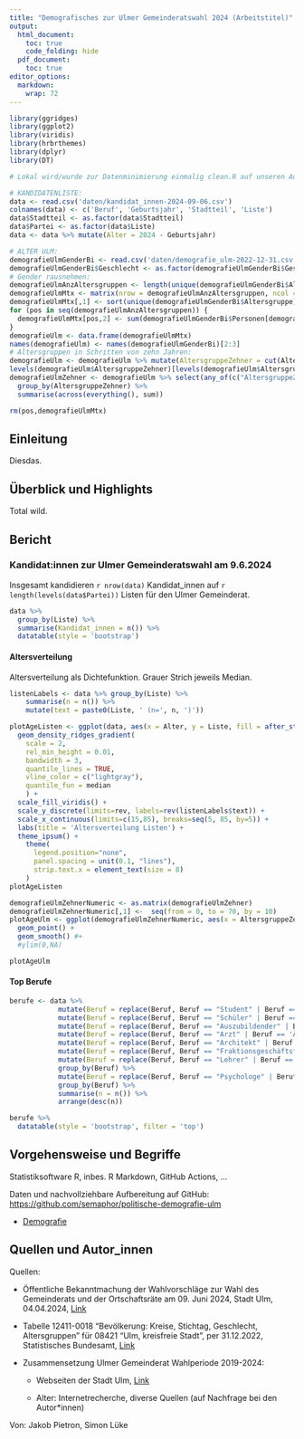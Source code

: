 ```yaml
---
title: "Demografisches zur Ulmer Gemeinderatswahl 2024 (Arbeitstitel)"
output:
  html_document:
    toc: true
    code_folding: hide
  pdf_document:
    toc: true
editor_options:
  markdown:
    wrap: 72
---
```


```r
library(ggridges)
library(ggplot2)
library(viridis)
library(hrbrthemes)
library(dplyr)
library(DT)

# Lokal wird/wurde zur Datenminimierung einmalig clean.R auf unseren Ausgangsdaten ausgeführt.

# KANDIDATENLISTE:
data <- read.csv('daten/kandidat_innen-2024-09-06.csv')
colnames(data) <- c('Beruf', 'Geburtsjahr', 'Stadtteil', 'Liste')
data$Stadtteil <- as.factor(data$Stadtteil)
data$Partei <- as.factor(data$Liste)
data <- data %>% mutate(Alter = 2024 - Geburtsjahr)

# ALTER ULM:
demografieUlmGenderBi <- read.csv('daten/demografie_ulm-2022-12-31.csv')
demografieUlmGenderBi$Geschlecht <- as.factor(demografieUlmGenderBi$Geschlecht)
# Gender rausnehmen:
demografieUlmAnzAltersgruppen <- length(unique(demografieUlmGenderBi$Altersgruppe))
demografieUlmMtx <- matrix(nrow = demografieUlmAnzAltersgruppen, ncol = 2)
demografieUlmMtx[,1] <- sort(unique(demografieUlmGenderBi$Altersgruppe))
for (pos in seq(demografieUlmAnzAltersgruppen)) {
  demografieUlmMtx[pos,2] <- sum(demografieUlmGenderBi$Personen[demografieUlmGenderBi$Altersgruppe == demografieUlmMtx[pos,1]])
}
demografieUlm <- data.frame(demografieUlmMtx)
names(demografieUlm) <- names(demografieUlmGenderBi)[2:3]
# Altersgruppen in Schritten von zehn Jahren:
demografieUlm <- demografieUlm %>% mutate(AltersgruppeZehner = cut(Altersgruppe, breaks = seq(from = 0, to = 80, by = 10), right = FALSE))
levels(demografieUlm$AltersgruppeZehner)[levels(demografieUlm$AltersgruppeZehner) == "[70,80)"]  <- "[70,...)" 
demografieUlmZehner <- demografieUlm %>% select(any_of(c("AltersgruppeZehner", "Personen"))) %>%
  group_by(AltersgruppeZehner) %>% 
  summarise(across(everything(), sum))

rm(pos,demografieUlmMtx)

```

## Einleitung

Diesdas.

## Überblick und Highlights

Total wild.

## Bericht

### Kandidat:innen zur Ulmer Gemeinderatswahl am 9.6.2024

Insgesamt kandidieren `r nrow(data)` Kandidat_innen auf `r length(levels(data$Partei))` Listen für den Ulmer Gemeinderat.

```r

data %>%
  group_by(Liste) %>%
  summarise(Kandidat_innen = n()) %>%
  datatable(style = 'bootstrap')

```

#### Altersverteilung

Altersverteilung als Dichtefunktion. Grauer Strich jeweils Median.

```r

listenLabels <- data %>% group_by(Liste) %>%
    summarise(n = n()) %>%
    mutate(text = paste0(Liste, ' (n=', n, ')'))

plotAgeListen <- ggplot(data, aes(x = Alter, y = Liste, fill = after_stat(x))) +
  geom_density_ridges_gradient(
    scale = 2, 
    rel_min_height = 0.01, 
    bandwidth = 3,
    quantile_lines = TRUE,
    vline_color = c("lightgray"),
    quantile_fun = median
    ) +
  scale_fill_viridis() +
  scale_y_discrete(limits=rev, labels=rev(listenLabels$text)) +
  scale_x_continuous(limits=c(15,85), breaks=seq(5, 85, by=5)) +
  labs(title = 'Altersverteilung Listen') +
  theme_ipsum() +
    theme(
      legend.position="none",
      panel.spacing = unit(0.1, "lines"),
      strip.text.x = element_text(size = 8)
    )
plotAgeListen

demografieUlmZehnerNumeric <- as.matrix(demografieUlmZehner)
demografieUlmZehnerNumeric[,1] <-  seq(from = 0, to = 70, by = 10)
plotAgeUlm <- ggplot(demografieUlmZehnerNumeric, aes(x = AltersgruppeZehner, y = Personen)) + 
  geom_point() +
  geom_smooth() #+
  #ylim(0,NA)

plotAgeUlm
```

#### Top Berufe

```r

berufe <- data %>%
            mutate(Beruf = replace(Beruf, Beruf == "Student" | Beruf == 'Studentin', "Student_in")) %>%
            mutate(Beruf = replace(Beruf, Beruf == "Schüler" | Beruf == 'Schülerin', "Schüler_in")) %>%
            mutate(Beruf = replace(Beruf, Beruf == "Auszubildender" | Beruf == 'Auszubildende', "Auszubildende_r")) %>%
            mutate(Beruf = replace(Beruf, Beruf == "Arzt" | Beruf == 'Ärztin', "Ärzt_in")) %>%
            mutate(Beruf = replace(Beruf, Beruf == "Architekt" | Beruf == 'Architektin', "Architekt_in")) %>%
            mutate(Beruf = replace(Beruf, Beruf == "Fraktionsgeschäftsführer" | Beruf == 'Fraktionsgeschäftsführerin', "Fraktionsgeschäftsführer_in")) %>%
            mutate(Beruf = replace(Beruf, Beruf == "Lehrer" | Beruf == 'Lehrerin', "Lehrer_in")) %>%
            group_by(Beruf) %>%
            mutate(Beruf = replace(Beruf, Beruf == "Psychologe" | Beruf == 'Psychologin', "Psycholog_in")) %>%
            group_by(Beruf) %>%
            summarise(n = n()) %>%
            arrange(desc(n))

berufe %>%
  datatable(style = 'bootstrap', filter = 'top')
```

## Vorgehensweise und Begriffe

Statistiksoftware R, inbes. R Markdown, GitHub Actions, ...

Daten und nachvollziehbare Aufbereitung auf GitHub:
<https://github.com/semaphor/politische-demografie-ulm>

-   [Demografie](https://www.bpb.de/kurz-knapp/lexika/das-junge-politik-lexikon/320066/demografie)

## Quellen und Autor_innen

Quellen:

-   Öffentliche Bekanntmachung der Wahlvorschläge zur Wahl des
    Gemeinderats und der Ortschaftsräte am 09. Juni 2024, Stadt Ulm,
    04.04.2024,
    [Link](https://www.ulm.de/-/media/ulm/zdv/downloads/oeffentliche-bekanntmachungen/2024/april-2024/20240404zugelassene-wahlvorschlge-zur-wahl-des-gemeinderats-und-der-ortschaftsrte-am-09-juni-2024sig.pdf)

-   Tabelle 12411-0018 "Bevölkerung: Kreise, Stichtag, Geschlecht,
    Altersgruppen" für 08421 "Ulm, kreisfreie Stadt", per 31.12.2022,
    Statistisches Bundesamt,
    [Link](https://www-genesis.destatis.de/genesis//online?operation=table&code=12411-0018&bypass=true&levelindex=0&levelid=1716154099952#abreadcrumb)

-   Zusammensetzung Ulmer Gemeinderat Wahlperiode 2019-2024:

    -   Webseiten der Stadt Ulm,
        [Link](https://www.ulm.de/rathaus/stadtpolitik/gemeinderat)

    -   Alter: Internetrecherche, diverse Quellen (auf Nachfrage bei den
        Autor\*innen)

Von: Jakob Pietron, Simon Lüke
